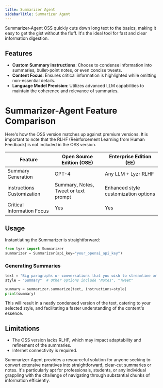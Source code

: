 ```yaml
---
title: Summarizer Agent
sidebarTitle: Summarizer Agent
---
```


Summarizer-Agent OSS quickly cuts down long text to the basics, making it easy to get the gist without the fluff. It's the ideal tool for fast and clear information digestion.

## Features

- **Custom Summary instructions**: Choose to condense information into summaries, bullet-point notes, or even concise tweets.
- **Content Focus**: Ensures critical information is highlighted while omitting non-essential details.
- **Language Model Precision**: Utilizes advanced LLM capabilities to maintain the coherence and relevance of summaries.

# Summarizer-Agent Feature Comparison

Here's how the OSS version matches up against premium versions. It is important to note that the RLHF (Reinforcement Learning from Human Feedback) is not included in the OSS version. 

| Feature             | Open Source Edition (OSE)            | Enterprise Edition (EE)              |
| ------------------- | ------------------------------------ | ------------------------------------ |
| Summary Generation  | GPT-4                       | Any LLM + Lyzr RLHF                |
| instructions Customization | Summary, Notes, Tweet or text prompt  | Enhanced style customization options |
| Critical Information Focus | Yes                            | Yes                                  |

## Usage

Instantiating the Summarizer is straightforward:

```python
from lyzr import Summarizer
summarizer = Summarizer(api_key="your_openai_api_key")
```

### Generating Summaries

```python
text = "Big paragraphs or conversations that you wish to streamline or shorten"
style = "Summary"  # Other options include "Notes", "Tweet"

summary = summarizer.summarize(text, instructions=style)
print(summary)
```

This will result in a neatly condensed version of the text, catering to your selected style, and facilitating a faster understanding of the content's essence.

## Limitations

- The OSS version lacks RLHF, which may impact adaptability and refinement of the summaries.
- Internet connectivity is required.

Summarizer-Agent provides a resourceful solution for anyone seeking to convert extensive narratives into straightforward, clear-cut summaries or notes. It's particularly apt for professionals, students, or any individual grappling with the challenge of navigating through substantial chunks of information efficiently.